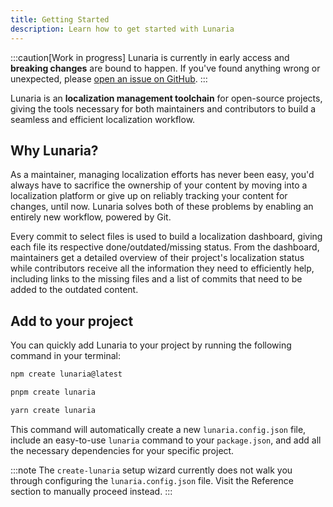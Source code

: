 ```yaml
---
title: Getting Started
description: Learn how to get started with Lunaria
---
```



:::caution[Work in progress]
Lunaria is currently in early access and **breaking changes** are bound to happen.
If you've found anything wrong or unexpected, please [open an issue on GitHub](https://github.com/Yan-Thomas/lunaria/issues/new).
:::

Lunaria is an **localization management toolchain** for open-source projects, giving the tools necessary for both maintainers and contributors to build a seamless and efficient localization workflow.

## Why Lunaria?

As a maintainer, managing localization efforts has never been easy, you'd always have to sacrifice the ownership of your content by moving into a localization platform or give up on reliably tracking your content for changes, until now. Lunaria solves both of these problems by enabling an entirely new workflow, powered by Git.

Every commit to select files is used to build a localization dashboard, giving each file its respective done/outdated/missing status. From the dashboard, maintainers get a detailed overview of their project's localization status while contributors receive all the information they need to efficiently help, including links to the missing files and a list of commits that need to be added to the outdated content.

## Add to your project

You can quickly add Lunaria to your project by running the following command in your terminal:

<Tabs>
<TabItem label="npm">

```sh
npm create lunaria@latest
```

</TabItem>
<TabItem label="pnpm">

```sh
pnpm create lunaria
```

</TabItem>
<TabItem label="Yarn">

```sh
yarn create lunaria
```

</TabItem>
</Tabs>

This command will automatically create a new `lunaria.config.json` file, include an easy-to-use `lunaria` command to your `package.json`, and add all the necessary dependencies for your specific project.

:::note
The `create-lunaria` setup wizard currently does not walk you through configuring the `lunaria.config.json` file. Visit the Reference section to manually proceed instead.
:::
